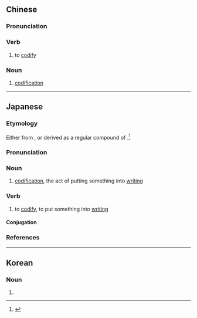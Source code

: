 ==Chinese==
{{zh-forms|type=21}}

===Pronunciation===
{{zh-pron
|m=chéngwénhuà
|c=sing4 man4 faa3
|cat=v,n
}}

===Verb===
{{zh-verb}}

# to [[codify]]

===Noun===
{{zh-noun}}

# [[codification]]

----

==Japanese==
{{ja-kanjitab|せい|ぶん|か|yomi=on}}

===Etymology===
Either from {{etyl|ltc|ja|sort=せいぶんか}} {{m|zh|成文化}}, or derived as a regular compound of {{suffix|lang=ja|sort=せいぶんか|成文|tr1=seibun|t1=written material, writing|化|tr2=ka|t2=-ification}}.<ref name="KDJ">{{R:Kokugo Dai Jiten}}</ref>

===Pronunciation===
{{ja-pron|yomi=kanon|せいぶんか|acc=0|acc_ref=DJR}}

===Noun===
{{ja-noun|せいぶんか|hhira=せいぶんくわ}}

# [[codification]], the act of putting something into [[writing]] {{qualifier|said particularly of [[rule]]s or [[decision]]s}}

===Verb===
{{ja-verb-suru|tr=trans|せいぶんか}}

# to [[codify]], to put something into [[writing]] {{qualifier|said particularly of [[rule]]s or [[decision]]s}}

====Conjugation====
{{ja-suru|せいぶんか}}

===References===
<references/>

----

==Korean==
{{ko-hanjatab|}}

===Noun===
{{ko-noun|hj|hangeul=성문화}}

# {{hanja form of|성문화|[[codification]]}}